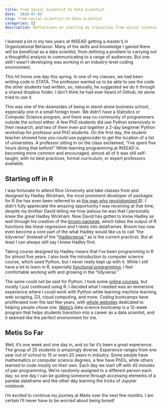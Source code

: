 ```yaml
---
title: From Social Scientist to Data Scientist
date: '2016-07-05'
slug: from-social-scientist-to-data-scientist
categories: []
description: Reflections on starting my transitino from social science academia into the data science field.
---
```


I learned a lot in my two years at INSEAD getting a master’s in Organizational Behavior. Many of the skills and knowledge I gained there will be beneficial as a data scientist, from defining a problem to carrying out a thoughtful analysis to communicating to a range of audiences. But one skill I wasn't developing was working in an industry-level coding environment.

This hit home one day this spring. In one of my classes, we had been writing code in STATA. The professor wanted us to be able to see the code the other students had written, so, naturally, he suggested we do it through a shared dropbox folder. I don’t think he had ever heard of Github, let alone tried to use it. 

This was one of the downsides of being in stand-alone business school, especially one in a small foreign town. We didn’t have a Statistics or Computer Science program, and there was no community of programmers outside the school either. A few PhD students did use Python extensively in their research, and two of them even put together a 2-day beginner Python workshop for professor and PhD students. On the first day, the student teacher showed how you could use pygeocoder to get the location of a list of universities. A professor sitting in on the class exclaimed, “I've spent five hours doing that before!” While learning programming at INSEAD is becoming more common and encouraged, almost all of it was still self-taught, with no best practices, formal curriculum, or expert professors available.

## Starting off in R

I was fortunate to attend Rice University and take classes from and designed by Hadley Wickham, the most prominent developer of packages for R (he has even been referred to as [the man who revolutionized R ](http://priceonomics.com/hadley-wickham-the-man-who-revolutionized-r/)). I didn't fully appreciate the amazing opportunity I was receiving at that time, despite my brother David telling me how jealous he was that I personally knew the great Hadley Wickham. Now David has gotten to know Hadley as well through his creation of the [broom package](https://github.com/dgrtwo/broom), which tidies the output of R functions like linear regression and t-tests into dataframes. Broom has now even become a core part of the what Hadley would like us to call "the tidyverse" (instead of the "[Hadleyverse](http://adolfoalvarez.cl/the-hitchhikers-guide-to-the-hadleyverse/),” as is the current practice). But at least I can always still say I knew Hadley first.

Taking course designed by Hadley means that I've been programming in R for almost five years. I also took the introduction to computer science course, which used Python, but I never really kept up with it. While I still have a lot to learn in R, especially [functional programming](https://www.datacamp.com/courses/writing-functions-in-r), I feel comfortable working with and growing in the "tidyverse."

The same could not be said for Python. I took some [online courses](https://www.datacamp.com/courses/intro-to-python-for-data-science), but mostly I just continued using R. I decided what I needed was an immersive experience where I could work with Python while learning machine learning, web scraping, D3, cloud computing, and more. Coding bootcamps have proliferated over the last few years, with [whole websites](https://www.coursereport.com) dedicated to helping people chose one.  [Metis's](http://www.thisismetis.com) data science bootcamp is a 12-week program that helps students transition into a career as a data scientist, and it seemed like the perfect environment for me.

## Metis So Far

Well, it's one week and one day in, and so far it's been a great experience. The group of 25 students is amazingly diverse. Experience ranges from one year out of school to 15 or even 20 years in industry. Some people have mathematics or computer science degrees, a few have PhDs, while others learned to code mostly on their own. Each day we start off with 45 minutes of pair programming. We're randomly assigned to a different person each day, so one day I can be guiding someone through accessing elements of a pandas dataframe and the other day learning the tricks of Jupyter notebook.   

I'm excited to continue my journey at Metis over the next few months. I am certain I'll never have to be worried about being bored!